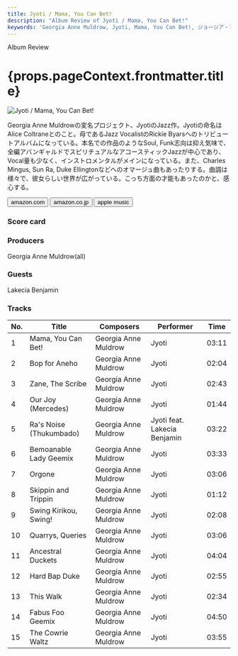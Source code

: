 ```yaml
---
title: Jyoti / Mama, You Can Bet!
description: "Album Review of Jyoti / Mama, You Can Bet!"
keywords: 'Georgia Anne Muldrow, Jyoti, Mama, You Can Bet!, ジョージア・アンヌ・マルドロウ, ジョッティ, ママ・ユー・キャン・ベット！'
---
```





<p className="largeP">Album Review</p>
<h1 className="h1--no--margin">{props.pageContext.frontmatter.title}</h1>

<Row  className="image-card-group">
	<Column colMd={"3"} colLg={"4"} noGutterMdLeft="">
       <ImageCard>

![Jyoti / Mama, You Can Bet!](../../images/cd/georgiaannemuldrow2L.jpg) 

</ImageCard>
	</Column>
	<Column colMd={"4"} colLg={"8"} noGutterMdLeft="">
	<p>
    Georgia Anne Muldrowの変名プロジェクト、JyotiのJazz作。Jyotiの命名はAlice Coltraneとのこと。母であるJazz VocalistのRickie Byarsへのトリビュートアルバムになっている。本名での作品のようなSoul, Funk志向は抑え気味で、全編アバンギャルドでスピリチュアルなアコースティックJazzが中心であり、Vocal量も少なく、インストロメンタルがメインになっている。また、Charles Mingus, Sun Ra, Duke Ellingtonなどへのオマージュ曲もあったりする。曲調は様々で、彼女らしい世界が広がっている。こっち方面の才能もあったのかと、感心する。
  </p>
	<div>
	  <Button href="https://amzn.to/33a9sIq" kind="primary" size="small" renderIcon={ArrowUpRight24}>
      amazon.com
    </Button>
    <Button href="https://amzn.to/35Qmz3j" kind="secondary" size="small" renderIcon={ArrowUpRight24}>
      amazon.co.jp
    </Button>
    <Button href="https://apple.co/2KoBY2w" kind="tertiary" size="small" renderIcon={ArrowUpRight24}>
      apple music
    </Button>
	</div>
	</Column>
</Row>
<Row >
	<Column colMd={"4"} colLg={"4"} noGutterMdLeft="">
    <div>
      <h3>Score card</h3>
	    <SliderJS1 value="5" />
      <SliderJS2 value="3" />
	    <SliderJS3 value="2" />
      <SliderJS4 value="8" />
    </div>
  </Column>
  <Column colMd={"8"} colLg={"8"} noGutterMdLeft="">
    <div>
      <h3>Producers</h3>
      <p>
        Georgia Anne Muldrow(all)
      </p>
      <h3>Guests</h3>
      <p>
	      Lakecia Benjamin
      </p>
    </div>
  </Column>
</Row>

<h3>Tracks</h3>

| No. |	 Title                  |	 Composers           |	 Performer                  |	 Time	|
| --- |	----------------------- | -------------------- | ---------------------------- | ----- |
|	1	  |	Mama, You Can Bet!     	| Georgia Anne Muldrow | Jyoti                       	|	03:11 |
|	2	  |	Bop for Aneho          	| Georgia Anne Muldrow | Jyoti                       	|	02:04 |
|	3	  |	Zane, The Scribe       	| Georgia Anne Muldrow | Jyoti                       	|	02:43 |
|	4	  |	Our Joy (Mercedes)     	| Georgia Anne Muldrow | Jyoti                       	|	01:44 |
|	5	  |	Ra's Noise (Thukumbado)	| Georgia Anne Muldrow | Jyoti feat. Lakecia Benjamin	|	03:22 |
|	6	  |	Bemoanable Lady Geemix 	| Georgia Anne Muldrow | Jyoti                       	|	03:33 |
|	7	  |	Orgone                 	| Georgia Anne Muldrow | Jyoti                       	|	03:06 |
|	8	  |	Skippin and Trippin    	| Georgia Anne Muldrow | Jyoti                       	|	01:12 |
|	9	  |	Swing Kirikou, Swing!  	| Georgia Anne Muldrow | Jyoti                       	|	02:08 |
|	10	|	Quarrys, Queries       	| Georgia Anne Muldrow | Jyoti                       	|	03:06 |
|	11	|	Ancestral Duckets      	| Georgia Anne Muldrow | Jyoti                       	|	04:04 |
|	12	|	Hard Bap Duke          	| Georgia Anne Muldrow | Jyoti                       	|	02:55 |
|	13	|	This Walk              	| Georgia Anne Muldrow | Jyoti                       	|	02:34 |
|	14	|	Fabus Foo Geemix       	| Georgia Anne Muldrow | Jyoti                       	|	04:50 |
|	15	|	The Cowrie Waltz       	| Georgia Anne Muldrow | Jyoti                       	|	03:55 |

<Row>
<Column colMd={3} colLg={3} noGutterMdLeft>
<Review1 />
</Column>
</Row>

